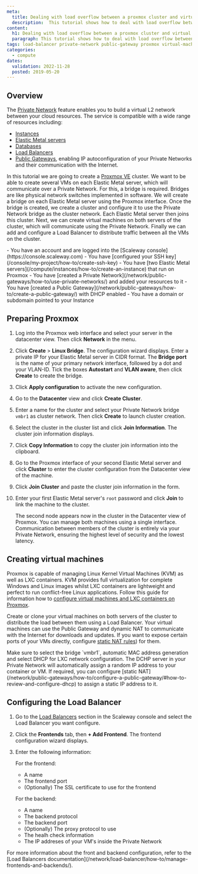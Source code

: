 ```yaml
---
meta:
  title: Dealing with load overflow between a proxmox cluster and virtual machines on an Elastic Metal Server over Scaleway Private Networks
  description:  This tutorial shows how to deal with load overflow between a proxmox cluster and virtual machines on an Elastic Metal Server over Scaleway Private Networks
content:
  h1: Dealing with load overflow between a proxmox cluster and virtual machines on an Elastic Metal Server over Scaleway Private Networks
  paragraph: This tutorial shows how to deal with load overflow between a proxmox cluster and virtual machines on an Elastic Metal Server over Scaleway Private Networks
tags: load-balancer private-network public-gateway proxmox virtual-machine
categories:
  - compute
dates:
  validation: 2022-11-28
  posted: 2019-05-20
---
```


## Overview

The [Private Network](/network/public-gateways/concepts/#private-network/) feature enables you to build a virtual L2 network between your cloud resources. The service is compatible with a wide range of resources including: 
* [Instances](/compute/instances/quickstart/)
* [Elastic Metal servers](/compute/elastic-metal/quickstart/)
* [Databases](/managed-databases/postgresql-and-mysql/quickstart/)
* [Load Balancers](/network/load-balancer/quickstart/)
* [Public Gateways](/network/public-gateways/concepts/#public-gateway), enabling IP autoconfiguration of your Private Networks and their communication with the Internet.

In this tutorial we are going to create a [Proxmox VE](https://www.proxmox.com/en/proxmox-ve) cluster. We want to be able to create several VMs on each Elastic Metal server, which will communicate over a Private Network. For this, a bridge is required. Bridges are like physical network switches implemented in software. We will create a bridge on each Elastic Metal server using the Proxmox interface. Once the bridge is created, we create a cluster and configure it to use the Private Network bridge as the cluster network. Each Elastic Metal server then joins this cluster. Next, we can create virtual machines on both servers of the cluster, which will communicate using the Private Network. Finally we can add and configure a Load Balancer to distribute traffic between all the VMs on the cluster. 

<Macro id="iam-requirements" />
 
<Message type="requirement">
  - You have an account and are logged into the [Scaleway console](https://console.scaleway.com)
  - You have [configured your SSH key](/console/my-project/how-to/create-ssh-key)
  - You have [two Elastic Metal servers](/compute/instances/how-to/create-an-instance) that run on Proxmox
  - You have [created a Private Network](/network/public-gateways/how-to/use-private-networks/) and added your resources to it
  - You have [created a Public Gateway](/network/public-gateways/how-to/create-a-public-gateway/) with DHCP enabled
  - You have a domain or subdomain pointed to your Instance
</Message>

## Preparing Proxmox

1. Log into the Proxmox web interface and select your server in the datacenter view. Then click **Network** in the menu.
2. Click **Create** > **Linux Bridge**. The configuration wizard displays. Enter a private IP for your Elastic Metal server in CIDR format. The **Bridge port** is the name of your primary network interface, followed by a dot and your VLAN-ID. Tick the boxes **Autostart** and **VLAN aware**, then click **Create** to create the bridge.
    <Lightbox src="scaleway-px-create-linux-bridge.webp" alt="" />
3. Click **Apply configuration** to activate the new configuration.
4. Go to the **Datacenter** view and click **Create Cluster**. 
5. Enter a name for the cluster and select your Private Network bridge `vmbr1` as cluster network. Then click **Create** to launch cluster creation. 
6. Select the cluster in the cluster list and click **Join Information**. The cluster join information displays.
7. Click **Copy Information** to copy the cluster join information into the clipboard. 
8. Go to the Proxmox interface of your second Elastic Metal server and click **Cluster** to enter the cluster configuration from the Datacenter view of the machine. 
9. Click **Join Cluster** and paste the cluster join information in the form. 
10. Enter your first Elastic Metal server's `root` password and click **Join** to link the machine to the cluster. 

    The second node appears now in the cluster in the Datacenter view of Proxmox. You can manage both machines using a single interface. Communication between members of the cluster is entirely via your Private Network, ensuring the highest level of security and the lowest latency. 

## Creating virtual machines

Proxmox is capable of managing Linux Kernel Virtual Machines (KVM) as well as LXC containers. KVM provides full virtualization for complete Windows and Linux images whilst LXC containers are lightweight and perfect to run conflict-free Linux applications. 
Follow this guide for information how to [configure virtual machines and LXC containers on Proxmox](/tutorials/configure-failover-proxmox/).

Create or clone your virtual machines on both servers of the cluster to distribute the load between them using a Load Balancer. Your virtual machines can use the Public Gateway and dynamic NAT to communicate with the Internet for downloads and updates. If you want to expose certain ports of your VMs directly, configure [static NAT rules](/network/public-gateways/how-to/configure-a-public-gateway/#how-to-review-and-configure-nat)) for them. 

<Message type="tip">
  Make sure to select the bridge `vmbr1`, automatic MAC address generation and select DHCP for LXC network configuration.
  <Lightbox src="scaleway-px-create-vm.webp" alt="" />
  The DCHP server in your Private Network will automatically assign a random IP address to your container or VM. If required, you can configure [static NAT](/network/public-gateways/how-to/configure-a-public-gateway/#how-to-review-and-configure-dhcp) to assign a static IP address to it.
</Message>

## Configuring the Load Balancer

1. Go to the [Load Balancers](https://console.scaleway.com/load-balancer/lbs/) section in the Scaleway console and select the Load Balancer you want configure.
2. Click the **Frontends** tab, then **+ Add Frontend**. The frontend configuration wizard displays.
3. Enter the following information: 
    <Lightbox src="scaleway-px-create-frontend.webp" alt="" />

    For the frontend:
    * A name
    * The frontend port
    * (Optionally) The SSL certificate to use for the frontend

    For the backend:
    * A name
    * The backend protocol 
    * The backend port 
    * (Optionally) The proxy protocol to use
    * The healh check information
    * The IP addreses of your VM's inside the Private Network

<Message type="tip">
  For more information about the front and backend configuration, refer to the [Load Balancers documentation](/network/load-balancer/how-to/manage-frontends-and-backends/).
</Message>

